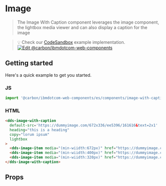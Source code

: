 
# Image

> The Image With Caption component leverages the image component, the lightbox media viewer
> and can also display a caption for the image

> 💡 Check our
> [CodeSandbox](https://githubbox.com/carbon-design-system/carbon-for-ibm-dotcom/tree/master/packages/web-components/examples/codesandbox/components/image)
> example implementation.
[![Edit @carbon/ibmdotcom-web-components](https://codesandbox.io/static/img/play-codesandbox.svg)](https://githubbox.com/carbon-design-system/carbon-for-ibm-dotcom/tree/master/packages/web-components/examples/codesandbox/components/image)

## Getting started

Here's a quick example to get you started.

### JS

```javascript
import '@carbon/ibmdotcom-web-components/es/components/image-with-caption/image-with-caption.js';
```

### HTML

```html
<dds-image-with-caption
  default-src='https://dummyimage.com/672x336/ee5396/161616&text=2x1'
  heading="this is a heading"
  copy="lorum ipsum"
  lightbox
>
  <dds-image-item media="(min-wiidth:672px)" href="https://dummyimage.com/672x336/ee5396/161616&text=2x1"> </dds-image-item>
  <dds-image-item media="(min-wiidth:400px)" href="https://dummyimage.com/672x336/ee5396/161616&text=2x1"> </dds-image-item>
  <dds-image-item media="(min-wiidth:320px)" href="https://dummyimage.com/672x336/ee5396/161616&text=2x1"> </dds-image-item>
</dds-image-with-caption>
```

## Props

<Props of="dds-image-with-caption" />

<Description markdown={contributing} />
